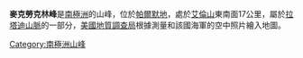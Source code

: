 {{coord|74|35|S|64|18|W|source:GNIS|display=title}}

'''麥克勞克林峰'''是[[南極洲|南極洲]]的山峰，位於[[帕爾默地|帕爾默地]]，處於[[艾倫山|艾倫山]]東南面17公里，屬於[[拉塔迪山脈|拉塔迪山脈]]的一部分，[[美國地質調查局|美國地質調查局]]根據測量和該國海軍的空中照片繪入地圖。

{{Antarctica-geo-stub}}
[[Category:南極洲山峰|Category:南極洲山峰]]